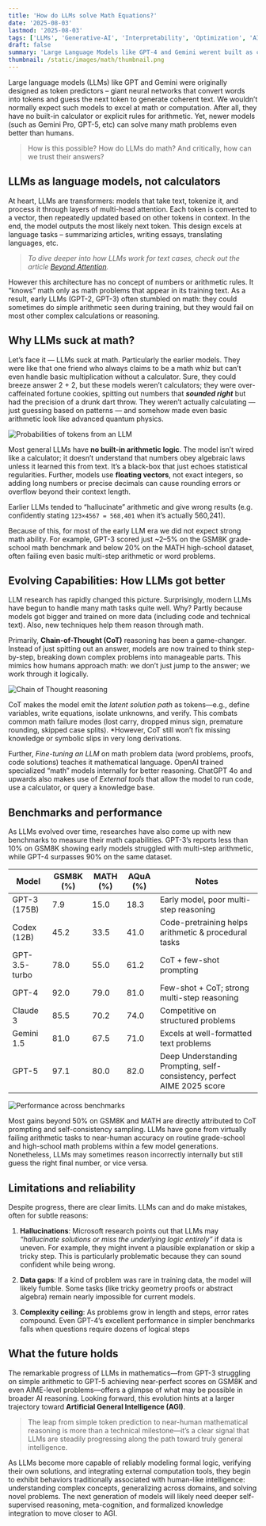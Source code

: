 ```yaml
---
title: 'How do LLMs solve Math Equations?'
date: '2025-08-03'
lastmod: '2025-08-03'
tags: ['LLMs', 'Generative-AI', 'Interpretability', 'Optimization', 'AI-efficiency']
draft: false
summary: 'Large Language Models like GPT-4 and Gemini werent built as calculators, but can now solve many math problems. They work by recognizing and reproducing patterns, not by “understanding” math in a human sense, so errors and hallucinations still occur. This blog explores how LLMs handle math and the challenges they face.'
thumbnail: /static/images/math/thumbnail.png
---
```


Large language models (LLMs) like GPT and Gemini were originally designed as token predictors – giant neural networks that convert words into tokens and guess the next token to generate coherent text. We wouldn’t normally expect such models to excel at math or computation. After all, they have no built-in calculator or explicit rules for arithmetic. Yet, newer models (such as Gemini Pro, GPT-5, etc) can solve many math problems even better than humans.

> How is this possible? How do LLMs do math? And critically, how can we trust their answers?

<TOCInline toc={props.toc} exclude="Introduction" />

## LLMs as language models, not calculators

At heart, LLMs are transformers: models that take text, tokenize it, and process it through layers of multi-head attention. Each token is converted to a vector, then repeatedly updated based on other tokens in context. In the end, the model outputs the most likely next token. This design excels at language tasks – summarizing articles, writing essays, translating languages, etc.

> _To dive deeper into how LLMs work for text cases, check out the article [Beyond Attention](https://www.deeper-thoughts-blog.rohithshinoj.com/blog/beyond-attention)._

However this architecture has no concept of numbers or arithmetic rules. It “knows” math only as math problems that appear in its training text. As a result, early LLMs (GPT-2, GPT-3) often stumbled on math: they could sometimes do simple arithmetic seen during training, but they would fail on most other complex calculations or reasoning.

## Why LLMs suck at math?

Let’s face it — LLMs suck at math. Particularly the earlier models. They were like that one friend who always claims to be a math whiz but can’t even handle basic multiplication without a calculator. Sure, they could breeze answer 2 + 2, but these models weren’t calculators; they were over-caffeinated fortune cookies, spitting out numbers that **_sounded right_** but had the precision of a drunk dart throw. They weren’t actually calculating — just guessing based on patterns — and somehow made even basic arithmetic look like advanced quantum physics.

![Probabilities of tokens from an LLM](/static/images/math/probability.png)

Most general LLMs have **no built-in arithmetic logic**. The model isn’t wired like a calculator; it doesn’t understand that numbers obey algebraic laws unless it learned this from text. It’s a black-box that just echoes statistical regularities. Further, models use **floating vectors**, not exact integers, so adding long numbers or precise decimals can cause rounding errors or overflow beyond their context length.

Earlier LLMs tended to “hallucinate” arithmetic and give wrong results (e.g. confidently stating <code>123×4567 = 568,401</code> when it’s actually 560,241).

Because of this, for most of the early LLM era we did not expect strong math ability.
For example, GPT-3 scored just ~2–5% on the GSM8K grade-school math benchmark and below 20% on the MATH high-school dataset, often failing even basic multi-step arithmetic or word problems.

## Evolving Capabilities: How LLMs got better

LLM research has rapidly changed this picture. Surprisingly, modern LLMs have begun to handle many math tasks quite well. Why? Partly because models got bigger and trained on more data (including code and technical text). Also, new techniques help them reason through math.

Primarily, **Chain-of-Thought (CoT)** reasoning has been a game-changer. Instead of just spitting out an answer, models are now trained to think step-by-step, breaking down complex problems into manageable parts. This mimics how humans approach math: we don’t just jump to the answer; we work through it logically.

![Chain of Thought reasoning](/static/images/math/reasoning.png)

CoT makes the model emit the _latent solution path_ as tokens—e.g., define variables, write equations, isolate unknowns, and verify. This combats common math failure modes (lost carry, dropped minus sign, premature rounding, skipped case splits). \*However, CoT still won’t fix missing knowledge or symbolic slips in very long derivations.

Further, _Fine-tuning an LLM_ on math problem data (word problems, proofs, code solutions) teaches it mathematical language. OpenAI trained specialized “math” models internally for better reasoning. ChatGPT 4o and upwards also makes use of _External tools_ that allow the model to run code, use a calculator, or query a knowledge base.

## Benchmarks and performance

As LLMs evolved over time, researches have also come up with new benchmarks to measure their math capabilities. GPT-3’s reports less than 10% on GSM8K showing early models struggled with multi-step arithmetic, while GPT-4 surpasses 90% on the same dataset.

| Model         | GSM8K (%) | MATH (%) | AQuA (%) | Notes                                                                   |
| ------------- | --------- | -------- | -------- | ----------------------------------------------------------------------- |
| GPT-3 (175B)  | 7.9       | 15.0     | 18.3     | Early model, poor multi-step reasoning                                  |
| Codex (12B)   | 45.2      | 33.5     | 41.0     | Code-pretraining helps arithmetic & procedural tasks                    |
| GPT-3.5-turbo | 78.0      | 55.0     | 61.2     | CoT + few-shot prompting                                                |
| GPT-4         | 92.0      | 79.0     | 81.0     | Few-shot + CoT; strong multi-step reasoning                             |
| Claude 3      | 85.5      | 70.2     | 74.0     | Competitive on structured problems                                      |
| Gemini 1.5    | 81.0      | 67.5     | 71.0     | Excels at well-formatted text problems                                  |
| GPT-5         | 97.1      | 80.0     | 82.0     | Deep Understanding Prompting, self-consistency, perfect AIME 2025 score |

![Performance across benchmarks](/static/images/math/benchmarks.png)

Most gains beyond 50% on GSM8K and MATH are directly attributed to CoT prompting and self-consistency sampling.
LLMs have gone from virtually failing arithmetic tasks to near-human accuracy on routine grade-school and high-school math problems within a few model generations. Nonetheless, LLMs may sometimes reason incorrectly internally but still guess the right final number, or vice versa.

## Limitations and reliability

Despite progress, there are clear limits. LLMs can and do make mistakes, often for subtle reasons:

1. **Hallucinations**: Microsoft research points out that LLMs may _“hallucinate solutions or miss the underlying logic entirely”_ if data is uneven. For example, they might invent a plausible explanation or skip a tricky step. This is particularly problematic because they can sound confident while being wrong.

2. **Data gaps**: If a kind of problem was rare in training data, the model will likely fumble. Some tasks (like tricky geometry proofs or abstract algebra) remain nearly impossible for current models.

3. **Complexity ceiling**: As problems grow in length and steps, error rates compound. Even GPT-4’s excellent performance in simpler benchmarks falls when questions require dozens of logical steps

## What the future holds

The remarkable progress of LLMs in mathematics—from GPT-3 struggling on simple arithmetic to GPT-5 achieving near-perfect scores on GSM8K and even AIME-level problems—offers a glimpse of what may be possible in broader AI reasoning. Looking forward, this evolution hints at a larger trajectory toward **Artificial General Intelligence (AGI)**.

> The leap from simple token prediction to near-human mathematical reasoning is more than a technical milestone—it’s a clear signal that LLMs are steadily progressing along the path toward truly general intelligence.

As LLMs become more capable of reliably modeling formal logic, verifying their own solutions, and integrating external computation tools, they begin to exhibit behaviors traditionally associated with human-like intelligence: understanding complex concepts, generalizing across domains, and solving novel problems. The next generation of models will likely need deeper self-supervised reasoning, meta-cognition, and formalized knowledge integration to move closer to AGI.
